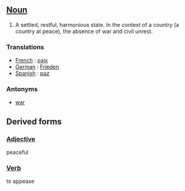 ==[[Noun]]==

# A settled, restful, harmonious state. In the context of a country (a country at peace), the absence of war and civil unrest.

===Translations===

*[[French]] : [[paix]]
*[[German]] : [[Frieden]]
*[[Spanish]] : [[paz]]

===Antonyms===

*[[war]]

==Derived forms==

===[[Adjective]]===
peaceful

===[[Verb]]===
to appease